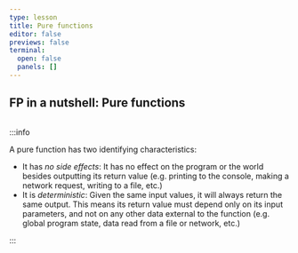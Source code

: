```yaml
---
type: lesson
title: Pure functions
editor: false
previews: false
terminal:
  open: false
  panels: []
---
```




## FP in a nutshell: Pure functions <SlidesLink url="https://observablehq.com/embed/@anjana/what-is-functional-programming?cell=*" />

<Image name="pureFunction" width="50%" />





:::info

A pure function has two identifying characteristics:
- It has _no side effects_: It has no effect on the program or the world besides outputting its return value (e.g. printing to the console, making a network request, writing to a file, etc.)
- It is _deterministic_: Given the same input values, it will always return the same output. This means its return value must depend only on its input parameters, and not on any other data external to the function (e.g. global program state, data read from a file or network, etc.)

:::




